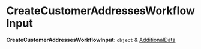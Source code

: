 
# CreateCustomerAddressesWorkflowInput

 **CreateCustomerAddressesWorkflowInput**: `object` & [AdditionalData](../../../types/HttpTypes/types/types.HttpTypes.AdditionalData/page.mdx)
